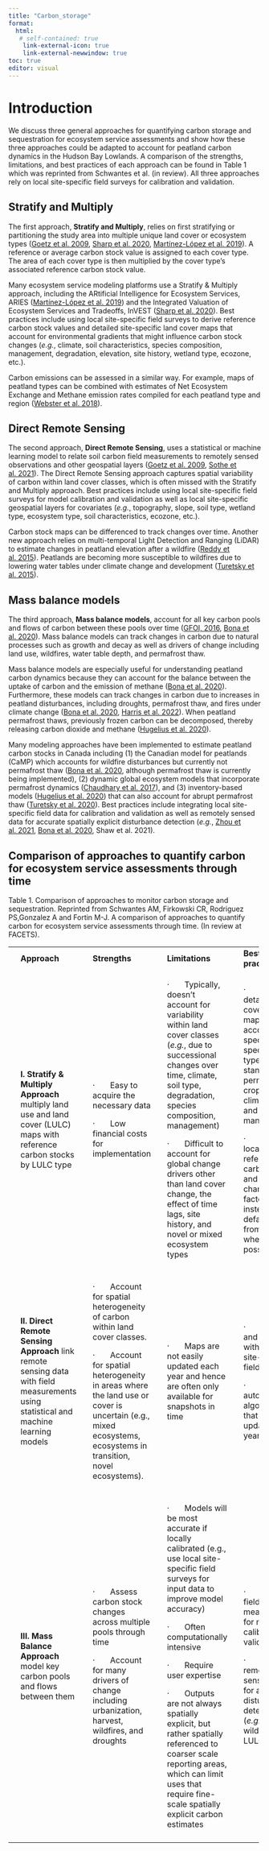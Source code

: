 ---
title: "Carbon_storage"
format:
  html:
   # self-contained: true
    link-external-icon: true
    link-external-newwindow: true
toc: true
editor: visual
---

# Introduction

We discuss three general approaches for quantifying carbon storage and sequestration for ecosystem service assessments and show how these three approaches could be adapted to account for peatland carbon dynamics in the Hudson Bay Lowlands. A comparison of the strengths, limitations, and best practices of each approach can be found in Table 1 which was reprinted from Schwantes et al. (in review). All three approaches rely on local site-specific field surveys for calibration and validation.

::: panel-tabset
## Stratify and Multiply

The first approach, **Stratify and Multiply**, relies on first stratifying or partitioning the study area into multiple unique land cover or ecosystem types ([Goetz et al. 2009](https://cbmjournal.biomedcentral.com/articles/10.1186/1750-0680-4-2), [Sharp et al. 2020](https://storage.googleapis.com/releases.naturalcapitalproject.org/invest-userguide/latest/en/index.html), [Martínez-López et al. 2019](https://www.sciencedirect.com/science/article/pii/S0048969718338737)). A reference or average carbon stock value is assigned to each cover type. The area of each cover type is then multiplied by the cover type's associated reference carbon stock value.

Many ecosystem service modeling platforms use a Stratify & Multiply approach, including the ARtificial Intelligence for Ecosystem Services, ARIES ([Martínez-López et al. 2019](https://www.sciencedirect.com/science/article/pii/S0048969718338737)) and the Integrated Valuation of Ecosystem Services and Tradeoffs, InVEST ([Sharp et al. 2020](https://storage.googleapis.com/releases.naturalcapitalproject.org/invest-userguide/latest/en/index.html)). Best practices include using local site-specific field surveys to derive reference carbon stock values and detailed site-specific land cover maps that account for environmental gradients that might influence carbon stock changes (*e.g.*, climate, soil characteristics, species composition, management, degradation, elevation, site history, wetland type, ecozone, etc.).

Carbon emissions can be assessed in a similar way. For example, maps of peatland types can be combined with estimates of Net Ecosystem Exchange and Methane emission rates compiled for each peatland type and region ([Webster et al. 2018](https://link.springer.com/article/10.1186/s13021-018-0105-5)).

## Direct Remote Sensing

The second approach, **Direct Remote Sensing**, uses a statistical or machine learning model to relate soil carbon field measurements to remotely sensed observations and other geospatial layers ([Goetz et al. 2009](https://cbmjournal.biomedcentral.com/articles/10.1186/1750-0680-4-2), [Sothe et al. 2021](https://agupubs.onlinelibrary.wiley.com/doi/full/10.1029/2021GB007213)). The Direct Remote Sensing approach captures spatial variability of carbon within land cover classes, which is often missed with the Stratify and Multiply approach. Best practices include using local site-specific field surveys for model calibration and validation as well as local site-specific geospatial layers for covariates (*e.g.*, topography, slope, soil type, wetland type, ecosystem type, soil characteristics, ecozone, etc.).

Carbon stock maps can be differenced to track changes over time. Another new approach relies on multi-temporal Light Detection and Ranging (LiDAR) to estimate changes in peatland elevation after a wildfire ([Reddy et al. 2015](https://www.sciencedirect.com/science/article/pii/S0034425715301401)). Peatlands are becoming more susceptible to wildfires due to lowering water tables under climate change and development ([Turetsky et al. 2015](https://www.nature.com/articles/ngeo2325)).

## Mass balance models

The third approach, **Mass balance models**, account for all key carbon pools and flows of carbon between these pools over time ([GFOI, 2016](https://www.fs.usda.gov/research/treesearch/56461), [Bona et al. 2020](https://www.sciencedirect.com/science/article/pii/S0304380020302350)). Mass balance models can track changes in carbon due to natural processes such as growth and decay as well as drivers of change including land use, wildfires, water table depth, and permafrost thaw.

Mass balance models are especially useful for understanding peatland carbon dynamics because they can account for the balance between the uptake of carbon and the emission of methane ([Bona et al. 2020](https://www.sciencedirect.com/science/article/pii/S0304380020302350)). Furthermore, these models can track changes in carbon due to increases in peatland disturbances, including droughts, permafrost thaw, and fires under climate change ([Bona et al. 2020](https://www.sciencedirect.com/science/article/pii/S0304380020302350), [Harris et al. 2022](https://esajournals.onlinelibrary.wiley.com/doi/10.1002/fee.2437)). When peatland permafrost thaws, previously frozen carbon can be decomposed, thereby releasing carbon dioxide and methane ([Hugelius et al. 2020](https://www.pnas.org/doi/full/10.1073/pnas.1916387117)).

Many modeling approaches have been implemented to estimate peatland carbon stocks in Canada including (1) the Canadian model for peatlands (CaMP) which accounts for wildfire disturbances but currently not permafrost thaw ([Bona et al. 2020](https://www.sciencedirect.com/science/article/pii/S0304380020302350), although permafrost thaw is currently being implemented), (2) dynamic global ecosystem models that incorporate permafrost dynamics ([Chaudhary et al. 2017](https://bg.copernicus.org/articles/14/4023/2017/bg-14-4023-2017.pdf)), and (3) inventory-based models ([Hugelius et al. 2020](https://www.pnas.org/doi/full/10.1073/pnas.1916387117)) that can also account for abrupt permafrost thaw ([Turetsky et al. 2020](https://www.nature.com/articles/s41561-019-0526-0)). Best practices include integrating local site-specific field data for calibration and validation as well as remotely sensed data for accurate spatially explicit disturbance detection (*e.g.*, [Zhou et al. 2021](https://iopscience.iop.org/article/10.1088/1748-9326/abf06d/meta), [Bona et al. 2020](https://www.sciencedirect.com/science/article/pii/S0304380020302350), Shaw et al. 2021).
:::

## Comparison of approaches to quantify carbon for ecosystem service assessments through time

Table 1. Comparison of approaches to monitor carbon storage and sequestration. Reprinted from Schwantes AM, Firkowski CR, Rodriguez PS,Gonzalez A and Fortin M-J. A comparison of approaches to quantify carbon for ecosystem service assessments through time. (In review at FACETS).

+---+---------------------------------------------------------------------------------------------------------------------------------------+---+-------------------------------------------------------------------------------------------------------------------------------------------------------------------+---+-------------------------------------------------------------------------------------------------------------------------------------------------------------------------------------------------------+---+------------------------------------------------------------------------------------------------------------------------------------------------------------------+---+
|   | **Approach**                                                                                                                          |   | **Strengths**                                                                                                                                                     |   | **Limitations**                                                                                                                                                                                       |   | **Best practices**                                                                                                                                               |   |
+---+---------------------------------------------------------------------------------------------------------------------------------------+---+-------------------------------------------------------------------------------------------------------------------------------------------------------------------+---+-------------------------------------------------------------------------------------------------------------------------------------------------------------------------------------------------------+---+------------------------------------------------------------------------------------------------------------------------------------------------------------------+---+
|   | **I.** **Stratify & Multiply Approach** multiply land use and land cover (LULC) maps with reference carbon stocks by LULC type        |   | ·       Easy to acquire the necessary data                                                                                                                        |   | ·       Typically, doesn't account for variability within land cover classes (*e.g.*, due to successional changes over time, climate, soil type, degradation, species composition, management)        |   | ·       Use detailed land cover class maps that account for species-specific forest types, forest stand-age, permanent crop type, climate, soils, and management |   |
|   |                                                                                                                                       |   |                                                                                                                                                                   |   |                                                                                                                                                                                                       |   |                                                                                                                                                                  |   |
|   |                                                                                                                                       |   | ·       Low financial costs for implementation                                                                                                                    |   | ·       Difficult to account for global change drivers other than land cover change, the effect of time lags, site history, and novel or mixed ecosystem types                                        |   | ·       Use locally derived reference carbon stocks and stock change factors instead of default values from IPCC wherever possible                               |   |
+---+---------------------------------------------------------------------------------------------------------------------------------------+---+-------------------------------------------------------------------------------------------------------------------------------------------------------------------+---+-------------------------------------------------------------------------------------------------------------------------------------------------------------------------------------------------------+---+------------------------------------------------------------------------------------------------------------------------------------------------------------------+---+
|   |                                                                                                                                       |   |                                                                                                                                                                   |   |                                                                                                                                                                                                       |   |                                                                                                                                                                  |   |
+---+---------------------------------------------------------------------------------------------------------------------------------------+---+-------------------------------------------------------------------------------------------------------------------------------------------------------------------+---+-------------------------------------------------------------------------------------------------------------------------------------------------------------------------------------------------------+---+------------------------------------------------------------------------------------------------------------------------------------------------------------------+---+
|   | **II. Direct Remote Sensing Approach** link remote sensing data with field measurements using statistical and machine learning models |   | ·       Account for spatial heterogeneity of carbon within land cover classes.                                                                                    |   | ·       Maps are not easily updated each year and hence are often only available for snapshots in time                                                                                                |   | ·       Validate and calibrate with local site-specific field surveys                                                                                            |   |
|   |                                                                                                                                       |   |                                                                                                                                                                   |   |                                                                                                                                                                                                       |   |                                                                                                                                                                  |   |
|   |                                                                                                                                       |   | ·       Account for spatial heterogeneity in areas where the land use or cover is uncertain (e.g., mixed ecosystems, ecosystems in transition, novel ecosystems). |   |                                                                                                                                                                                                       |   | ·       Develop automated algorithms that are easily updated each year                                                                                           |   |
+---+---------------------------------------------------------------------------------------------------------------------------------------+---+-------------------------------------------------------------------------------------------------------------------------------------------------------------------+---+-------------------------------------------------------------------------------------------------------------------------------------------------------------------------------------------------------+---+------------------------------------------------------------------------------------------------------------------------------------------------------------------+---+
|   |                                                                                                                                       |   |                                                                                                                                                                   |   |                                                                                                                                                                                                       |   |                                                                                                                                                                  |   |
+---+---------------------------------------------------------------------------------------------------------------------------------------+---+-------------------------------------------------------------------------------------------------------------------------------------------------------------------+---+-------------------------------------------------------------------------------------------------------------------------------------------------------------------------------------------------------+---+------------------------------------------------------------------------------------------------------------------------------------------------------------------+---+
|   | **III. Mass Balance Approach** model key carbon pools and flows between them                                                          |   | ·       Assess carbon stock changes across multiple pools through time                                                                                            |   | ·       Models will be most accurate if locally calibrated (e.g., use local site-specific field surveys for input data to improve model accuracy)                                                     |   | ·       Integrate field measurements for model calibration and validation                                                                                        |   |
|   |                                                                                                                                       |   |                                                                                                                                                                   |   |                                                                                                                                                                                                       |   |                                                                                                                                                                  |   |
|   |                                                                                                                                       |   | ·       Account for many drivers of change including urbanization, harvest, wildfires, and droughts                                                               |   | ·       Often computationally intensive                                                                                                                                                               |   | ·       Integrate remote sensing data for accurate disturbance detection (*e.g.*, harvest, wildfires, LULC change)                                               |   |
|   |                                                                                                                                       |   |                                                                                                                                                                   |   |                                                                                                                                                                                                       |   |                                                                                                                                                                  |   |
|   |                                                                                                                                       |   |                                                                                                                                                                   |   | ·       Require user expertise                                                                                                                                                                        |   |                                                                                                                                                                  |   |
|   |                                                                                                                                       |   |                                                                                                                                                                   |   |                                                                                                                                                                                                       |   |                                                                                                                                                                  |   |
|   |                                                                                                                                       |   |                                                                                                                                                                   |   | ·       Outputs are not always spatially explicit, but rather spatially referenced to coarser scale reporting areas, which can limit uses that require fine-scale spatially explicit carbon estimates |   |                                                                                                                                                                  |   |
+---+---------------------------------------------------------------------------------------------------------------------------------------+---+-------------------------------------------------------------------------------------------------------------------------------------------------------------------+---+-------------------------------------------------------------------------------------------------------------------------------------------------------------------------------------------------------+---+------------------------------------------------------------------------------------------------------------------------------------------------------------------+---+
|   |                                                                                                                                       |   |                                                                                                                                                                   |   |                                                                                                                                                                                                       |   |                                                                                                                                                                  |   |
+---+---------------------------------------------------------------------------------------------------------------------------------------+---+-------------------------------------------------------------------------------------------------------------------------------------------------------------------+---+-------------------------------------------------------------------------------------------------------------------------------------------------------------------------------------------------------+---+------------------------------------------------------------------------------------------------------------------------------------------------------------------+---+

